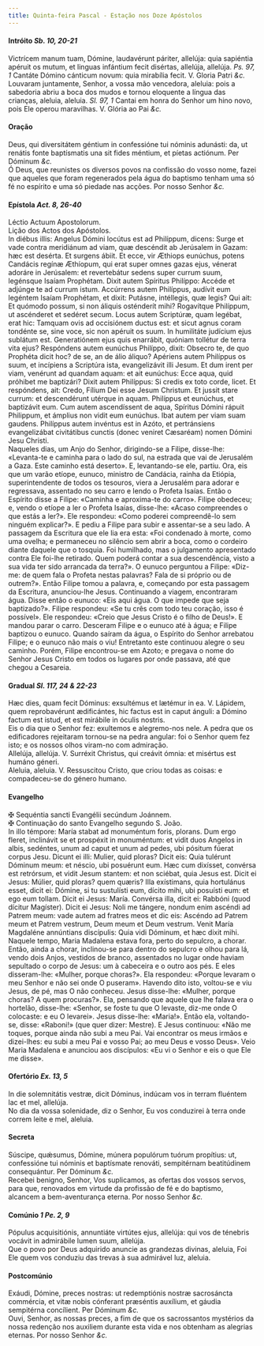 ```yaml
---
title: Quinta-feira Pascal - Estação nos Doze Apóstolos
---
```


<h4 class="text-center">
  Intróito <em>Sb. 10, 20-21</em>
</h4>
<div class="container-fluid">
  <div class="row">
    <div class="col-6 dropcaps text-justify">
      Victrícem manum tuam, Dómine, laudavérunt páriter, allelúja: quia
      sapiéntia apéruit os mutum, et linguas infántium fecit disértas, allelúja,
      allelúja. <em>Ps. 97, 1</em> Cantáte Dómino cánticum novum: quia mirabília
      fecit. V. Gloria Patri <em>&c.</em>
    </div>
    <div class="col-6 dropcaps text-justify">
      Louvaram juntamente, Senhor, a vossa mão vencedora, aleluia: pois a
      sabedoria abriu a boca dos mudos e tornou eloquente a língua das crianças,
      aleluia, aleluia. <em>Sl. 97, 1</em> Cantai em honra do Senhor um hino
      novo, pois Ele operou maravilhas. V. Glória ao Pai <em>&c.</em>
    </div>
  </div>
</div>

<h4 class="text-center">Oração</h4>
<div class="container-fluid">
  <div class="row">
    <div class="col-6 dropcaps text-justify">
      Deus, qui diversitátem géntium in confessióne tui nóminis adunásti: da, ut
      renátis fonte baptísmatis una sit fides méntium, et píetas actiónum. Per
      Dóminum <em>&c.</em>
    </div>
    <div class="col-6 dropcaps text-justify">
      Ó Deus, que reunistes os diversos povos na confissão do vosso nome, fazei
      que aqueles que foram regenerados pela água do baptismo tenham uma só fé
      no espírito e uma só piedade nas acções. Por nosso Senhor <em>&c.</em>
    </div>
  </div>
</div>

<h4 class="text-center">
  Epístola <em>Act. 8, 26-40</em>
</h4>
<div class="container-fluid">
  <div class="row">
    <div class="col-6 text-justify">Léctio Actuum Apostolorum.</div>
    <div class="col-6 text-justify">Lição dos Actos dos Apóstolos.</div>
    <div class="col-6 dropcaps text-justify">
      In diébus illis: Angelus Dómini locútus est ad Philíppum, dicens: Surge et
      vade contra meridiánum ad viam, quæ descéndit ab Jerúsalem in Gazam: hæc
      est desérta. Et surgens ábiit. Et ecce, vir Æthiops eunúchus, potens
      Candácis regínæ Æthíopum, qui erat super omnes gazas ejus, vénerat adoráre
      in Jerúsalem: et revertebátur sedens super currum suum, legénsque Isaíam
      Prophétam. Dixit autem Spíritus Philíppo: Accéde et adjúnge te ad currum
      istum. Accúrrens autem Philíppus, audívit eum legéntem Isaíam Prophétam,
      et dixit: Putásne, intéllegis, quæ legis? Qui ait: Et quómodo possum, si
      non áliquis osténderít mihi? Rogavítque Philíppum, ut ascénderet et
      sedéret secum. Locus autem Scriptúræ, quam legébat, erat hic: Tamquam ovis
      ad occisiónem ductus est: et sicut agnus coram tondénte se, sine voce, sic
      non apéruit os suum. In humilitáte judícium ejus sublátum est.
      Generatiónem ejus quis enarrábit, quóniam tollétur de terra vita ejus?
      Respóndens autem eunúchus Philíppo, dixit: Obsecro te, de quo Prophéta
      dicit hoc? de se, an de álio áliquo? Apériens autem Philíppus os suum, et
      incípiens a Scriptúra ista, evangelizávit illi Jesum. Et dum irent per
      viam, venérunt ad quandam aquam: et ait eunúchus: Ecce aqua, quid próhibet
      me baptizári? Dixit autem Philíppus: Si credis ex toto corde, licet. Et
      respóndens, ait: Credo, Fílium Dei esse Jesum Christum. Et jussit stare
      currum: et descendérunt utérque in aquam. Philíppus et eunúchus, et
      baptizávit eum. Cum autem ascendíssent de aqua, Spíritus Dómini rápuit
      Philippum, et ámplius non vidit eum eunúchus. Ibat autem per viam suam
      gaudens. Philíppus autem invéntus est in Azóto, et pertránsiens
      evangelizábat civitátibus cunctis (donec veniret Cæsaréam) nomen Dómini
      Jesu Christi.
    </div>
    <div class="col-6 dropcaps text-justify">
      Naqueles dias, um Anjo do Senhor, dirigindo-se a Filipe, disse-lhe:
      «Levanta-te e caminha para o lado do sul, na estrada que vai de Jerusalém
      a Gaza. Este caminho está deserto». E, levantando-se ele, partiu. Ora, eis
      que um varão etíope, eunuco, ministro de Candácia, rainha da Etiópia,
      superintendente de todos os tesouros, viera a Jerusalém para adorar e
      regressava, assentado no seu carro e lendo o Profeta Isaías. Então o
      Espírito disse a Filipe: «Caminha e aproxima-te do carro». Filipe
      obedeceu; e, vendo o etíope a ler o Profeta Isaías, disse-lhe: «Acaso
      compreendes o que estás a ler?». Ele respondeu: «Como poderei
      compreendê-lo sem ninguém explicar?». E pediu a Filipe para subir e
      assentar-se a seu lado. A passagem da Escritura que ele lia era esta: «Foi
      condenado à morte, como uma ovelha; e permaneceu no silêncio sem abrir a
      boca, como o cordeiro diante daquele que o tosquia. Foi humilhado, mas o
      julgamento apresentado contra Ele foi-lhe retirado. Quem poderá contar a
      sua descendência, visto a sua vida ter sido arrancada da terra?». O eunuco
      perguntou a Filipe: «Diz-me: de quem fala o Profeta nestas palavras? Fala
      de si próprio ou de outrem?». Então Filipe tomou a palavra, e, começando
      por esta passagem da Escritura, anunciou-lhe Jesus. Continuando a viagem,
      encontraram água. Disse então o eunuco: «Eis aqui água. O que impede que
      seja baptizado?». Filipe respondeu: «Se tu crês com todo teu coração, isso
      é possível». Ele respondeu: «Creio que Jesus Cristo é o filho de Deus!». E
      mandou parar o carro. Desceram Filipe e o eunuco até à água; e Filipe
      baptizou o eunuco. Quando saíram da água, o Espírito do Senhor arrebatou
      Filipe; e o eunuco não mais o viu! Entretanto este continuou alegre o seu
      caminho. Porém, Filipe encontrou-se em Azoto; e pregava o nome do Senhor
      Jesus Cristo em todos os lugares por onde passava, até que chegou a
      Cesareia.
    </div>
  </div>
</div>

<h4 class="text-center">
  Gradual <em>Sl. 117, 24 & 22-23</em>
</h4>
<div class="container-fluid">
  <div class="row">
    <div class="col-6 dropcaps text-justify">
      Hæc dies, quam fecit Dóminus: exsultémus et lætémur in ea. V. Lápidem,
      quem reprobavérunt ædificántes, hic factus est in caput ánguli: a Dómino
      factum est istud, et est mirábile in óculis nostris.
    </div>
    <div class="col-6 dropcaps text-justify">
      Eis o dia que o Senhor fez: exultemos e alegremo-nos nele. A pedra que os
      edificadores rejeitaram tornou-se na pedra angular: foi o Senhor quem fez
      isto; e os nossos olhos viram-no com admiração.
    </div>
    <div class="col-6 text-justify">
      Allelúja, allelúja. V. Surréxit Christus, qui creávit ómnia: et misértus
      est humáno géneri.
    </div>
    <div class="col-6 text-justify">
      Aleluia, aleluia. V. Ressuscitou Cristo, que criou todas as coisas: e
      compadeceu-se do género humano.
    </div>
  </div>
</div>

<h4 class="text-center">Evangelho</h4>
<div class="container-fluid">
  <div class="row">
    <div class="col-6 text-justify">
      <span class="text-danger">&#10016;</span> Sequéntia sancti Evangélii
      secúndum Joánnem.
    </div>
    <div class="col-6 text-justify">
      <span class="text-danger">&#10016;</span> Continuação do santo Evangelho
      segundo S. João.
    </div>
    <div class="col-6 dropcaps text-justify">
      In illo témpore: María stabat ad monuméntum foris, plorans. Dum ergo
      fleret, inclinávit se et prospéxit in monuméntum: et vidit duos Angelos in
      albis, sedéntes, unum ad caput et unum ad pedes, ubi pósitum fúerat corpus
      Jesu. Dicunt ei illi: Mulier, quid ploras? Dicit eis: Quia tulérunt
      Dóminum meum: et néscio, ubi posuérunt eum. Hæc cum dixísset, convérsa est
      retrórsum, et vidit Jesum stantem: et non sciébat, quia Jesus est. Dicit
      ei Jesus: Múlier, quid ploras? quem quæris? Illa exístimans, quia
      hortulánus esset, dicit ei: Dómine, si tu sustulísti eum, dícito mihi, ubi
      posuísti eum: et ego eum tollam. Dicit ei Jesus: María. Convérsa illa,
      dicit ei: Rabbóni (quod dícitur Magíster). Dicit ei Jesus: Noli me
      tángere, nondum enim ascéndi ad Patrem meum: vade autem ad fratres meos et
      dic eis: Ascéndo ad Patrem meum et Patrem vestrum, Deum meum et Deum
      vestrum. Venit María Magdaléne annúntians discípulis: Quia vidi Dóminum,
      et hæc dixit mihi.
    </div>
    <div class="col-6 dropcaps text-justify">
      Naquele tempo, Maria Madalena estava fora, perto do sepulcro, a chorar.
      Então, ainda a chorar, inclinou-se para dentro do sepulcro e olhou para
      lá, vendo dois Anjos, vestidos de branco, assentados no lugar onde haviam
      sepultado o corpo de Jesus: um à cabeceira e o outro aos pés. E eles
      disseram-lhe: «Mulher, porque choras?». Ela respondeu: «Porque levaram o
      meu Senhor e não sei onde O puseram». Havendo dito isto, voltou-se e viu
      Jesus, de pé, mas O não conheceu. Jesus disse-lhe: «Mulher, porque choras?
      A quem procuras?». Ela, pensando que aquele que lhe falava era o hortelão,
      disse-lhe: «Senhor, se foste tu que O levaste, diz-me onde O colocaste: e
      eu O levarei». Jesus disse-lhe: «Maria!». Então ela, voltando-se, disse:
      «Raboni!» (que quer dizer: Mestre). E Jesus continuou: «Não me toques,
      porque ainda não subi a meu Pai. Vai encontrar os meus irmãos e
      dizei-lhes: eu subi a meu Pai e vosso Pai; ao meu Deus e vosso Deus». Veio
      Maria Madalena e anunciou aos discípulos: «Eu vi o Senhor e eis o que Ele
      me disse».
    </div>
  </div>
</div>

<h4 class="text-center">
  Ofertório <em>Ex. 13, 5</em>
</h4>
<div class="container-fluid">
  <div class="row">
    <div class="col-6 dropcaps text-justify">
      In die solemnitátis vestræ, dicit Dóminus, indúcam vos in terram fluéntem
      lac et mel, allelúja.
    </div>
    <div class="col-6 dropcaps text-justify">
      No dia da vossa solenidade, diz o Senhor, Eu vos conduzirei à terra onde
      correm leite e mel, aleluia.
    </div>
  </div>
</div>

<h4 class="text-center">Secreta</h4>
<div class="container-fluid">
  <div class="row">
    <div class="col-6 dropcaps text-justify">
      Súscipe, quǽsumus, Dómine, múnera populórum tuórum propítius: ut,
      confessióne tui nóminis et baptísmate renováti, sempitérnam beatitúdinem
      consequántur. Per Dóminum <em>&c.</em>
    </div>
    <div class="col-6 dropcaps text-justify">
      Recebei benigno, Senhor, Vos suplicamos, as ofertas dos vossos servos,
      para que, renovados em virtude da profissão de fé e do baptismo, alcancem
      a bem-aventurança eterna. Por nosso Senhor <em>&c.</em>
    </div>
  </div>
</div>

<h4 class="text-center">
  Comúnio <em>1 Pe. 2, 9</em>
</h4>
<div class="container-fluid">
  <div class="row">
    <div class="col-6 dropcaps text-justify">
      Pópulus acquisitiónis, annuntiáte virtútes ejus, allelúja: qui vos de
      ténebris vocávit in admirábile lumen suum, allelúja.
    </div>
    <div class="col-6 dropcaps text-justify">
      Que o povo por Deus adquirido anuncie as grandezas divinas, aleluia, Foi
      Ele quem vos conduziu das trevas à sua admirável luz, aleluia.
    </div>
  </div>
</div>

<h4 class="text-center">Postcomúnio</h4>
<div class="container-fluid">
  <div class="row">
    <div class="col-6 dropcaps text-justify">
      Exáudi, Dómine, preces nostras: ut redemptiónis nostræ sacrosáncta
      commércia, et vitæ nobis cónferant præséntis auxílium, et gáudia
      sempitérna concílient. Per Dóminum <em>&c.</em>
    </div>
    <div class="col-6 dropcaps text-justify">
      Ouvi, Senhor, as nossas preces, a fim de que os sacrossantos mystérios da
      nossa redenção nos auxiliem durante esta vida e nos obtenham as alegrias
      eternas. Por nosso Senhor <em>&c.</em>
    </div>
  </div>
</div>
